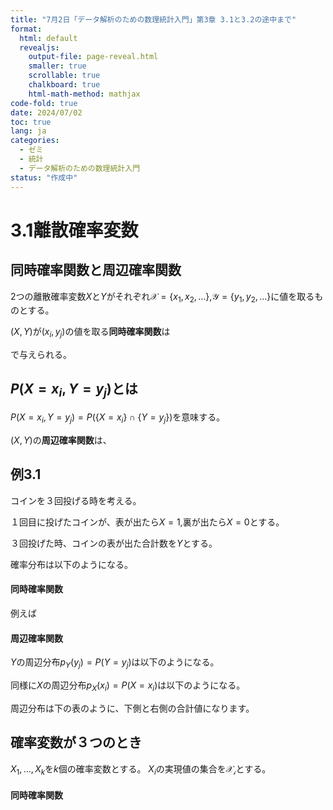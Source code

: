 ```yaml
---
title: "7月2日「データ解析のための数理統計入門」第3章 3.1と3.2の途中まで"
format:
  html: default
  revealjs:
    output-file: page-reveal.html
    smaller: true
    scrollable: true
    chalkboard: true
    html-math-method: mathjax
code-fold: true
date: 2024/07/02
toc: true
lang: ja
categories:
  - ゼミ
  - 統計
  - データ解析のための数理統計入門
status: "作成中"
---
```




# 3.1離散確率変数

## 同時確率関数と周辺確率関数

<div class="extra-space2"></div>

2つの離散確率変数$X$と$Y$がそれぞれ$\mathcal{X} = \{x_1, x_2, \ldots\}$,$\mathcal{Y} = \{y_1, y_2, \ldots\}$に値を取るものとする。

$(X,Y)$が$(x_i,y_j)$の値を取る**同時確率関数**は

\begin{equation}
p(x_i,y_j)=P(X=x_i,Y=y_j)
\end{equation}

で与えられる。

<div class="extra-space2"></div>

::: {.callout-tip}
## $P(X=x_i,Y=y_j)$とは

$P(X=x_i,Y=y_j)=P(\{X=x_i\} \cap \{Y=y_j\})$を意味する。
:::

<div class="extra-space3"></div>

$(X,Y)$の**周辺確率関数**は、

\begin{align}
p_X(x_i) = \Sigma_{j=1}^\infty p(x_i,y_j)\\
p_Y(y_j) = \Sigma_{i=1}^\infty p(x_i,y_j)
\end{align}

## 例3.1

コインを３回投げる時を考える。

１回目に投げたコインが、表が出たら$X=1$,裏が出たら$X=0$とする。

３回投げた時、コインの表が出た合計数を$Y$とする。

<div class="extra-space2"></div>

確率分布は以下のようになる。


<div class="extra-space2"></div>

<!-- y_jを真ん中にしたいけどうまくできなかった -->
\begin{array}{c|cccc|c}
& y_j & & &  \\
x_i & 0 & 1 & 2 & 3 \\ \hline
0 & \frac{1}{8} & \frac{1}{4} & \frac{1}{8} & 0 \\
1 & 0 & \frac{1}{8} & \frac{1}{4} & \frac{1}{8}  \\ 

\end{array}


#### 同時確率関数
例えば

\begin{equation}
P(X=1,Y=1)=1/8
\end{equation}


\begin{equation}
P(X=1,Y=2)=1/4
\end{equation}

#### 周辺確率関数

<div class="extra-space2"></div>

$Y$の周辺分布$p_Y(y_j)=P(Y=y_j)$は以下のようになる。

\begin{equation}
p_Y(0)=P(Y=0)=P(X=0,Y=0)+P(X=1,Y=0)=1/8+0=1/8
\end{equation}

\begin{equation}
p_Y(1)=P(Y=1)=P(X=0,Y=1)+P(X=1,Y=1)=1/4+1/8=3/8
\end{equation}

\begin{equation}
p_Y(2)=P(Y=2)=P(X=0,Y=2)+P(X=1,Y=2)=1/8+1/4=3/8
\end{equation}

\begin{equation}
p_Y(3)=P(Y=3)=P(X=0,Y=3)+P(X=1,Y=3)=0+1/8=1/8
\end{equation}

<div class="extra-space2"></div>

同様に$X$の周辺分布$p_X(x_i)=P(X=x_i)$は以下のようになる。

\begin{equation}
p_X(0)=P(X=0)=P(X=0,Y=0)+P(X=0,Y=1)+P(X=0,Y=2)+P(X=0,Y=3)=1/8+1/4+1/8+0=1/2
\end{equation}

\begin{equation}
p_X(1)=P(X=1)=P(X=1,Y=0)+P(X=1,Y=1)+P(X=1,Y=2)+P(X=1,Y=3)=0+1/8+1/4+1/8=1/2
\end{equation}

<div class="extra-space3"></div>

周辺分布は下の表のように、下側と右側の合計値になります。

\begin{array}{c|cccc|c}
& y_j & & & & \\
x_i & 0 & 1 & 2 & 3 & \text{合計} \\ \hline
0 & \frac{1}{8} & \frac{1}{4} & \frac{1}{8} & 0 & \frac{1}{2} \\
1 & 0 & \frac{1}{8} & \frac{1}{4} & \frac{1}{8} & \frac{1}{2} \\ \hline
\text{合計} & \frac{1}{8} & \frac{3}{8} & \frac{3}{8} & \frac{1}{8} & 1
\end{array}

## 確率変数が３つのとき

$X_1, \ldots ,X_k$を$k$個の確率変数とする。
$X_i$の実現値の集合を$\mathcal{X_i}$とする。

#### 同時確率関数